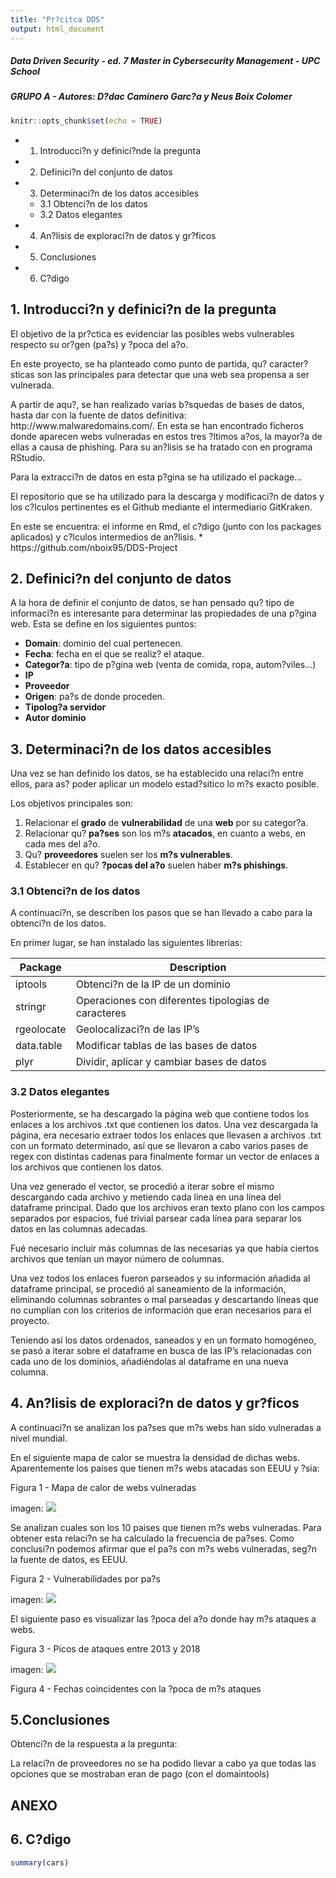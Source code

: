 ```yaml
---
title: "Pr?citca DDS"
output: html_document
---
```

##### Data Driven Security - ed. 7 Master in Cybersecurity Management - UPC School
##### **GRUPO A** - Autores: D?dac Caminero Garc?a y Neus Boix Colomer
```r
knitr::opts_chunk$set(echo = TRUE)
```
* 1. Introducci?n y definici?nde la pregunta
* 2. Definici?n del conjunto de datos
* 3. Determinaci?n de los datos accesibles
    + 3.1 Obtenci?n de los datos
    + 3.2 Datos elegantes
* 4. An?lisis de exploraci?n de datos y gr?ficos
* 5. Conclusiones
* 6. C?digo

## 1. Introducci?n y definici?n de la pregunta

El objetivo de la pr?ctica es evidenciar las posibles webs vulnerables respecto su or?gen (pa?s) y ?poca del a?o.

En este proyecto, se ha planteado como punto de partida, qu? caracter?sticas son las principales para detectar que una web sea propensa a ser vulnerada.

A partir de aqu?, se han realizado varias b?squedas de bases de datos, hasta dar con la fuente de datos definitiva: http://www.malwaredomains.com/. En esta se han encontrado ficheros donde aparecen webs vulneradas en estos tres ?ltimos a?os, la mayor?a de ellas a causa de phishing. Para su an?lisis se ha tratado con en programa RStudio.

Para la extracci?n de datos en esta p?gina se ha utilizado el package...

El repositorio que se ha utilizado para la descarga y modificaci?n de datos y los c?lculos pertinentes es el Github mediante el intermediario GitKraken.

En este se encuentra: el informe en Rmd, el c?digo (junto con los packages aplicados) y c?lculos intermedios de an?lisis. 
* https://github.com/nboix95/DDS-Project

## 2. Definici?n del conjunto de datos
A la hora de definir el conjunto de datos, se han pensado qu? tipo de informaci?n es interesante para determinar las propiedades de una p?gina web. Esta se define en los siguientes puntos: 

- **Domain**: dominio del cual pertenecen. 
- **Fecha**: fecha en el que se realiz? el ataque.
- **Categor?a**: tipo de p?gina web (venta de comida, ropa, autom?viles...)
- **IP**
- **Proveedor**
- **Origen**: pa?s de donde proceden.
- **Tipolog?a servidor**
- **Autor dominio**

## 3. Determinaci?n de los datos accesibles

Una vez se han definido los datos, se ha establecido una relaci?n entre ellos, para as? poder aplicar un modelo estad?sitico lo m?s exacto posible. 

Los objetivos principales son: 

1. Relacionar el **grado** de **vulnerabilidad** de una **web** por su categor?a. 
2. Relacionar qu? **pa?ses** son los m?s **atacados**, en cuanto a webs, en cada mes del a?o.
3. Qu? **proveedores** suelen ser los **m?s vulnerables**. 
4. Establecer en qu? **?pocas del a?o** suelen haber **m?s phishings**.

### 3.1 Obtenci?n de los datos

A continuaci?n, se describen los pasos que se han llevado a cabo para la obtenci?n de los datos. 

En primer lugar, se han instalado las siguientes librerias: 

Package | Description
------- | -----------
iptools | Obtenci?n de la IP de un dominio
stringr | Operaciones con diferentes tipologias de caracteres
rgeolocate | Geolocalizaci?n de las IP's
data.table | Modificar tablas de las bases de datos
plyr | Dividir, aplicar y cambiar bases de datos

### 3.2 Datos elegantes
Posteriormente, se ha descargado la página web que contiene todos los enlaces a los archivos .txt que contienen los datos. Una vez descargada la página, era necesario extraer todos los enlaces que llevasen a archivos .txt con un formato determinado, así que se llevaron a cabo varios pases de regex con distintas cadenas para finalmente formar un vector de enlaces a los archivos que contienen los datos.

Una vez generado el vector, se procedió a iterar sobre el mismo descargando cada archivo y metiendo cada línea en una línea del dataframe principal. Dado que los archivos eran texto plano con los campos separados por espacios, fué trivial parsear cada línea para separar los datos en las columnas adecadas.

Fué necesario incluir más columnas de las necesarias ya que había ciertos archivos que tenían un mayor número de columnas. 

Una vez todos los enlaces fueron parseados y su información añadida al dataframe principal, se procedió al saneamiento de la información, eliminando columnas sobrantes o mal parseadas y descartando líneas que no cumplían con los criterios de información que eran necesarios para el proyecto.

Teniendo así los datos ordenados, saneados y en un formato homogéneo, se pasó a iterar sobre el dataframe en busca de las IP's relacionadas con cada uno de los dominios, añadiéndolas al dataframe en una nueva columna.

## 4. An?lisis de exploraci?n de datos y gr?ficos

A continuaci?n se analizan los pa?ses que m?s webs han sido vulneradas a nivel
mundial.

En el siguiente mapa de calor se muestra la densidad de dichas webs. Aparentemente los paises que tienen m?s webs atacadas son EEUU y ?sia:

Figura 1 - Mapa de calor de webs vulneradas

imagen: ![](C:\Users\usuario\Desktop\MASTER\Data Driven Security\RStudio\DDS-Project\Mapa.png) 

Se analizan cuales son los 10 paises que tienen m?s webs vulneradas. Para obtener esta relaci?n se ha calculado la frecuencia de pa?ses.
Como conclusi?n podemos afirmar que el pa?s con m?s webs vulneradas, seg?n la fuente de datos, es EEUU.

Figura 2 - Vulnerabilidades por pa?s

imagen: ![](C:\Users\usuario\Desktop\MASTER\Data Driven Security\RStudio\DDS-Project\Countriesfreq.png) 


El siguiente paso es visualizar las ?poca del a?o donde hay m?s ataques a webs.

Figura 3 - Picos de ataques entre 2013 y 2018

imagen: ![](C:\Users\usuario\Desktop\MASTER\Data Driven Security\RStudio\DDS-Project\Periodo ataques.png) 

Figura 4 - Fechas coincidentes con la ?poca de m?s ataques





## 5.Conclusiones

Obtenci?n de la respuesta a la pregunta: 

La relaci?n de proveedores no se ha podido llevar a cabo ya que todas las opciones que se mostraban eran de pago (con el domaintools)


## ANEXO
## 6. C?digo

```r
summary(cars)
```
